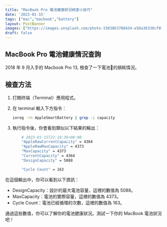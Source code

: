```yaml
---
title: "MacBook Pro 電池健康狀況檢查小技巧"
date: '2023-01-15'
tags: ["mac","macbook","battery"]
layout: PostBanner
images: ["https://images.unsplash.com/photo-1583863788434-e58a36330cf0?ixid=MnwxMjA3fDB8MHxwaG90by1wYWdlfHx8fGVufDB8fHx8&ixlib=rb-1.2.1&auto=format&fit=crop&w=1074&q=80"]
draft: false
---
```


## MacBook Pro 電池健康情況查詢

2018 年 9 月入手的 Macbook Pro 13,
檢查了一下電池🔋的損耗情況。

## 檢查方法

1. 打開终端（Terminal）應用程式。
2. 在 terminal 輸入下方指令：

    ```bash
    ioreg -rn AppleSmartBattery | grep -i capacity

    ```

3. 執行指令後，你會看到類似以下結果的輸出：

    ```bash
        # 2023-01-15T22:18:36+08:00
        "AppleRawCurrentCapacity" = 4364
        "AppleRawMaxCapacity" = 4373
        "MaxCapacity" = 4373
        "CurrentCapacity" = 4364
        "DesignCapacity" = 5088

        "Cycle Count" = 163
    ```

在這個輸出中，你可以看到以下資訊：

- DesignCapacity：設計的最大電池容量，這裡的數值為 5088。
- MaxCapacity：電池的實際容量，這裡的數值為 4373。
- Cycle Count：電池已經循環的次數，這裡的數值為 163。

通過這些數值，你可以了解你的電池健康狀況。測試一下你的 MacBook 電池狀況吧！

